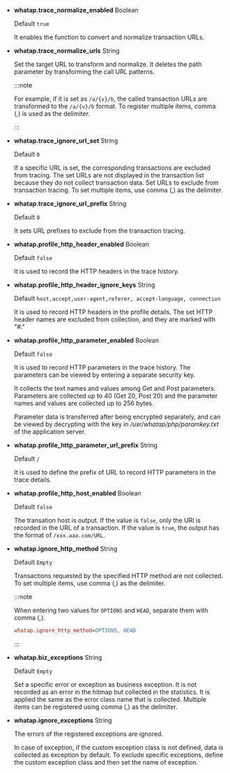-   **whatap.trace_normalize_enabled** <span class='type'>Boolean</span>

    Default `true`

    It enables the function to convert and normalize transaction URLs.

-   **whatap.trace_normalize_urls** <span class='type'>String</span>

    Set the target URL to transform and normalize. It deletes the path parameter by transforming the call URL patterns. 

    :::note

    For example, if it is set as `/a/{v}/b`, the called transaction URLs are transformed to the `/a/{v}/b` format. To register multiple items, comma (,) is used as the delimiter.

    :::

-   **whatap.trace_ignore_url_set** <span class='type'>String</span>

    Default `0`

    If a specific URL is set, the corresponding transactions are excluded from tracing. The set URLs are not displayed in the transaction list because they do not collect transaction data. Set URLs to exclude from transaction tracing. To set multiple items, use comma (,) as the delimiter.

-   **whatap.trace_ignore_url_prefix** <span class='type'>String</span>

    Default `0`

    It sets URL prefixes to exclude from the transaction tracing.

-   **whatap.profile_http_header_enabled** <span class='type'>Boolean</span>

    Default `false`

    It is used to record the HTTP headers in the trace history.

-   **whatap.profile_http_header_ignore_keys** <span class='type'>String</span>

    Default `host,accept,user-agent,referer, accept-language, connection`

    It is used to record HTTP headers in the profile details. The set HTTP header names are excluded from collection, and they are marked with "#."

-   **whatap.profile_http_parameter_enabled** <span class='type'>Boolean</span><ScrollToLink anchor='profile_http_parameter' />

    Default `false`

    It is used to record HTTP parameters in the trace history. The parameters can be viewed by entering a separate security key.

    It collects the text names and values among Get and Post parameters. Parameters are collected up to 40 (Get 20, Post 20) and the parameter names and values are collected up to 256 bytes.

    Parameter data is transferred after being encrypted separately, and can be viewed by decrypting with the key in _/usr/whatap/php/paramkey.txt_ of the application server.

-   **whatap.profile_http_parameter_url_prefix** <span class='type'>String</span>

    Default `/`

    It is used to define the prefix of URL to record HTTP parameters in the trace details.

-   **whatap.profile_http_host_enabled** <span class='type'>Boolean</span>

    Default `false`

    The transation host is output. If the value is `false`, only the URI is recorded in the URL of a transaction. If the value is `true`, the output has the format of `/xxx.aaa.com/URL`.

-   **whatap.ignore_http_method** <span class='type'>String</span>

    Default `Empty`

    Transactions requested by the specified HTTP method are not collected. To set multiple items, use comma (,) as the delimiter.

    :::note 

    When entering two values for `OPTIONS` and `HEAD`, separate them with comma (,).

    ```ini title='whatap.ini'
    whatap.ignore_http_method=OPTIONS, HEAD
    ```

    :::

-   **whatap.biz_exceptions** <span class='type'>String</span>

    Default `Empty`

    Set a specific error or exception as business exception. It is not recorded as an error in the hitmap but collected in the statistics. It is applied the same as the error class name that is collected. Multiple items can be registered using comma (,) as the delimiter.

-   **whatap.ignore_exceptions** <span class='type'>String</span>

    The errors of the registered exceptions are ignored.

    In case of exception, if the custom exception class is not defined, data is collected as exception by default. To exclude specific exceptions, define the custom exception class and then set the name of exception.
